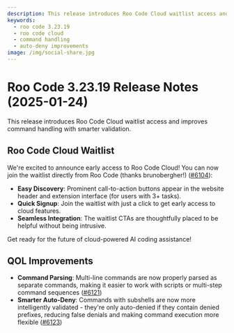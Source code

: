 ```yaml
---
description: This release introduces Roo Code Cloud waitlist access and improves command handling with smarter validation.
keywords:
  - roo code 3.23.19
  - roo code cloud
  - command handling
  - auto-deny improvements
image: /img/social-share.jpg
---
```


# Roo Code 3.23.19 Release Notes (2025-01-24)

This release introduces Roo Code Cloud waitlist access and improves command handling with smarter validation.

## Roo Code Cloud Waitlist

We're excited to announce early access to Roo Code Cloud! You can now join the waitlist directly from Roo Code (thanks brunobergher!) ([#6104](https://github.com/RooCodeInc/Roo-Code/pull/6104)):

- **Easy Discovery**: Prominent call-to-action buttons appear in the website header and extension interface (for users with 3+ tasks).
- **Quick Signup**: Join the waitlist with just a click to get early access to cloud features.
- **Seamless Integration**: The waitlist CTAs are thoughtfully placed to be helpful without being intrusive.

Get ready for the future of cloud-powered AI coding assistance!

## QOL Improvements

* **Command Parsing**: Multi-line commands are now properly parsed as separate commands, making it easier to work with scripts or multi-step command sequences ([#6121](https://github.com/RooCodeInc/Roo-Code/pull/6121))
* **Smarter Auto-Deny**: Commands with subshells are now more intelligently validated - they're only auto-denied if they contain denied prefixes, reducing false denials and making command execution more flexible ([#6123](https://github.com/RooCodeInc/Roo-Code/pull/6123))